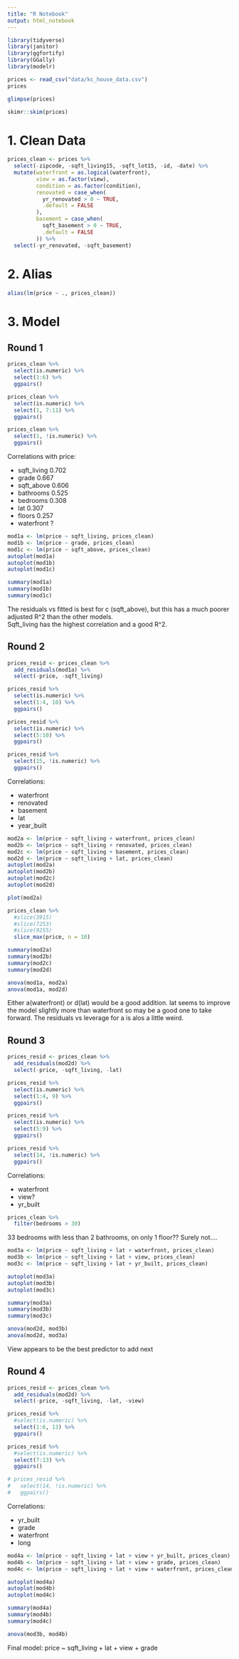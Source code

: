 ```yaml
---
title: "R Notebook"
output: html_notebook
---
```


```r
library(tidyverse)
library(janitor)
library(ggfortify)
library(GGally)
library(modelr)
```


```r
prices <- read_csv("data/kc_house_data.csv")
prices
```
```r
glimpse(prices)
```
```r
skimr::skim(prices)
```
# 1. Clean Data
```r
prices_clean <- prices %>% 
  select(-zipcode, -sqft_living15, -sqft_lot15, -id, -date) %>% 
  mutate(waterfront = as.logical(waterfront),
         view = as.factor(view),
         condition = as.factor(condition),
         renovated = case_when(
           yr_renovated > 0 ~ TRUE,
           .default = FALSE
         ),
         basement = case_when(
           sqft_basement > 0 ~ TRUE,
           .default = FALSE
         )) %>% 
  select(-yr_renovated, -sqft_basement)
```

# 2. Alias
```r
alias(lm(price ~ ., prices_clean))
```
# 3. Model

## Round 1
```r
prices_clean %>% 
  select(is.numeric) %>% 
  select(1:6) %>% 
  ggpairs()

prices_clean %>% 
  select(is.numeric) %>% 
  select(1, 7:11) %>% 
  ggpairs()

prices_clean %>% 
  select(1, !is.numeric) %>% 
  ggpairs()
```
Correlations with price:

* sqft_living   0.702
* grade         0.667
* sqft_above    0.606
* bathrooms     0.525
* bedrooms      0.308
* lat           0.307
* floors        0.257
* waterfront    ?

```r
mod1a <- lm(price ~ sqft_living, prices_clean)
mod1b <- lm(price ~ grade, prices_clean)
mod1c <- lm(price ~ sqft_above, prices_clean)
autoplot(mod1a)
autoplot(mod1b)
autoplot(mod1c)
```

```r
summary(mod1a)
summary(mod1b)
summary(mod1c)
```

The residuals vs fitted is best for c (sqft_above), but this has a much poorer adjusted R^2 than the other models.  
Sqft_living has the highest correlation and a good R^2.

## Round 2

```r
prices_resid <- prices_clean %>% 
  add_residuals(mod1a) %>% 
  select(-price, -sqft_living)
```

```r
prices_resid %>% 
  select(is.numeric) %>% 
  select(1:4, 10) %>% 
  ggpairs()

prices_resid %>% 
  select(is.numeric) %>% 
  select(5:10) %>% 
  ggpairs()

prices_resid %>% 
  select(15, !is.numeric) %>% 
  ggpairs()
```
Correlations:

* waterfront
* renovated
* basement
* lat
* year_built

```r
mod2a <- lm(price ~ sqft_living + waterfront, prices_clean)
mod2b <- lm(price ~ sqft_living + renovated, prices_clean)
mod2c <- lm(price ~ sqft_living + basement, prices_clean)
mod2d <- lm(price ~ sqft_living + lat, prices_clean)
autoplot(mod2a)
autoplot(mod2b)
autoplot(mod2c)
autoplot(mod2d)
```
```r
plot(mod2a)
```
```r
prices_clean %>% 
  #slice(3915)
  #slice(7253)
  #slice(9255)
  slice_max(price, n = 10)
```

```r
summary(mod2a)
summary(mod2b)
summary(mod2c)
summary(mod2d)
```
```r
anova(mod1a, mod2a)
anova(mod1a, mod2d)
```
Either a(waterfront) or d(lat) would be a good addition. lat seems to improve the model slightly more than waterfront so may be a good one to take forward. The residuals vs leverage for a is alos a little weird.

## Round 3

```r
prices_resid <- prices_clean %>% 
  add_residuals(mod2d) %>% 
  select(-price, -sqft_living, -lat)
```

```r
prices_resid %>% 
  select(is.numeric) %>% 
  select(1:4, 9) %>% 
  ggpairs()

prices_resid %>% 
  select(is.numeric) %>% 
  select(5:9) %>% 
  ggpairs()

prices_resid %>% 
  select(14, !is.numeric) %>% 
  ggpairs()
```
Correlations:

* waterfront
* view?
* yr_built

```r
prices_clean %>% 
  filter(bedrooms > 30)
```
33 bedrooms with less than 2 bathrooms, on only 1 floor?? Surely not....

```r
mod3a <- lm(price ~ sqft_living + lat + waterfront, prices_clean)
mod3b <- lm(price ~ sqft_living + lat + view, prices_clean)
mod3c <- lm(price ~ sqft_living + lat + yr_built, prices_clean)
```

```r
autoplot(mod3a)
autoplot(mod3b)
autoplot(mod3c)
```

```r
summary(mod3a)
summary(mod3b)
summary(mod3c)
```

```r
anova(mod2d, mod3b)
anova(mod2d, mod3a)
```

View appears to be the best predictor to add next

## Round 4

```r
prices_resid <- prices_clean %>% 
  add_residuals(mod2d) %>% 
  select(-price, -sqft_living, -lat, -view)
```

```r
prices_resid %>% 
  #select(is.numeric) %>% 
  select(1:6, 13) %>% 
  ggpairs()

prices_resid %>% 
  #select(is.numeric) %>% 
  select(7:13) %>% 
  ggpairs()

# prices_resid %>% 
#   select(14, !is.numeric) %>% 
#   ggpairs()
```
Correlations:

* yr_built
* grade
* waterfront
* long

```r
mod4a <- lm(price ~ sqft_living + lat + view + yr_built, prices_clean)
mod4b <- lm(price ~ sqft_living + lat + view + grade, prices_clean)
mod4c <- lm(price ~ sqft_living + lat + view + waterfront, prices_clean)
```

```r
autoplot(mod4a)
autoplot(mod4b)
autoplot(mod4c)
```

```r
summary(mod4a)
summary(mod4b)
summary(mod4c)
```

```r
anova(mod3b, mod4b)
```

Final model: price ~ sqft_living + lat + view + grade